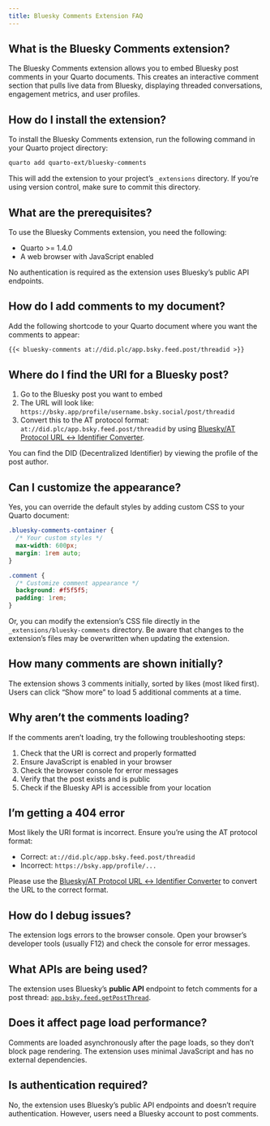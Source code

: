 ```yaml
---
title: Bluesky Comments Extension FAQ
---
```


## What is the Bluesky Comments extension?

The Bluesky Comments extension allows you to embed Bluesky post comments in your Quarto documents. This creates an interactive comment section that pulls live data from Bluesky, displaying threaded conversations, engagement metrics, and user profiles.

## How do I install the extension?

To install the Bluesky Comments extension, run the following command in your Quarto project directory:

```bash
quarto add quarto-ext/bluesky-comments
```

This will add the extension to your project's `_extensions` directory. If you're using version control, make sure to commit this directory.

## What are the prerequisites?

To use the Bluesky Comments extension, you need the following:

- Quarto >= 1.4.0
- A web browser with JavaScript enabled

No authentication is required as the extension uses Bluesky's public API endpoints.

## How do I add comments to my document?

Add the following shortcode to your Quarto document where you want the comments to appear:

```markdown
{{< bluesky-comments at://did.plc/app.bsky.feed.post/threadid >}}
```

## Where do I find the URI for a Bluesky post?

1. Go to the Bluesky post you want to embed
2. The URL will look like: `https://bsky.app/profile/username.bsky.social/post/threadid`
3. Convert this to the AT protocol format: `at://did.plc/app.bsky.feed.post/threadid` by using [Bluesky/AT Protocol
URL ↔ Identifier Converter](https://web-apps.thecoatlessprofessor.com/bluesky/profile-or-post-to-did-at-uri.html).

You can find the DID (Decentralized Identifier) by viewing the profile of the post author.

## Can I customize the appearance?

Yes, you can override the default styles by adding custom CSS to your Quarto document:

```css
.bluesky-comments-container {
  /* Your custom styles */
  max-width: 600px;
  margin: 1rem auto;
}

.comment {
  /* Customize comment appearance */
  background: #f5f5f5;
  padding: 1rem;
}
```

Or, you can modify the extension's CSS file directly in the `_extensions/bluesky-comments` directory. Be aware that changes to the extension's files may be overwritten when updating the extension.

## How many comments are shown initially?

The extension shows 3 comments initially, sorted by likes (most liked first). Users can click "Show more" to load 5 additional comments at a time.


## Why aren't the comments loading?

If the comments aren't loading, try the following troubleshooting steps:

1. Check that the URI is correct and properly formatted
2. Ensure JavaScript is enabled in your browser
3. Check the browser console for error messages
4. Verify that the post exists and is public
5. Check if the Bluesky API is accessible from your location

## I'm getting a 404 error

Most likely the URI format is incorrect. Ensure you're using the AT protocol format:

- Correct: `at://did.plc/app.bsky.feed.post/threadid`
- Incorrect: `https://bsky.app/profile/...`

Please use the [Bluesky/AT Protocol URL ↔ Identifier Converter](https://web-apps.thecoatlessprofessor.com/bluesky/profile-or-post-to-did-at-uri.html) to convert the URL to the correct format.

## How do I debug issues?

The extension logs errors to the browser console. Open your browser's developer tools (usually F12) and check the console for error messages.

## What APIs are being used?

The extension uses Bluesky's **public API** endpoint to fetch comments for a post thread: [`app.bsky.feed.getPostThread`](https://docs.bsky.app/docs/api/app-bsky-feed-get-post-thread).

## Does it affect page load performance?

Comments are loaded asynchronously after the page loads, so they don't block page rendering. The extension uses minimal JavaScript and has no external dependencies.

## Is authentication required?

No, the extension uses Bluesky's public API endpoints and doesn't require authentication. However, users need a Bluesky account to post comments.
